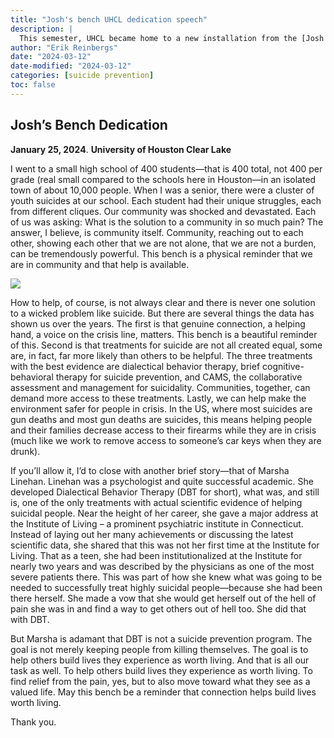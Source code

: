 ```yaml
---
title: "Josh's bench UHCL dedication speech"
description: |
  This semester, UHCL became home to a new installation from the [Josh's Bench organization](https://joshsbenches.com/?ref=ereinbergs.ghost.io). The organization installs yellow benches with crisis line numbers in an effort to decrease mental health stigma and prevent suicides. I was honored to be asked to give a brief speech at its unveiling ceremony, which you can read below.
author: "Erik Reinbergs"
date: "2024-03-12"
date-modified: "2024-03-12"
categories: [suicide prevention]
toc: false
---
```

## Josh's Bench Dedication  
**January 25, 2024**. 
**University of Houston Clear Lake**

I went to a small high school of 400 students—that is 400 total, not 400 per grade (real small compared to the schools here in Houston—in an isolated town of about 10,000 people. When I was a senior, there were a cluster of youth suicides at our school. Each student had their unique struggles, each from different cliques. Our community was shocked and devastated. Each of us was asking: What is the solution to a community in so much pain? The answer, I believe, is community itself. Community, reaching out to each other, showing each other that we are not alone, that we are not a burden, can be tremendously powerful. This bench is a physical reminder that we are in community and that help is available.

![](/files/joshs-bench.jpeg)

How to help, of course, is not always clear and there is never one solution to a wicked problem like suicide. But there are several things the data has shown us over the years. The first is that genuine connection, a helping hand, a voice on the crisis line, matters. This bench is a beautiful reminder of this. Second is that treatments for suicide are not all created equal, some are, in fact, far more likely than others to be helpful. The three treatments with the best evidence are dialectical behavior therapy, brief cognitive-behavioral therapy for suicide prevention, and CAMS, the collaborative assessment and management for suicidality. Communities, together, can demand more access to these treatments. Lastly, we can help make the environment safer for people in crisis. In the US, where most suicides are gun deaths and most gun deaths are suicides, this means helping people and their families decrease access to their firearms while they are in crisis (much like we work to remove access to someone’s car keys when they are drunk).

If you’ll allow it, I’d to close with another brief story—that of Marsha Linehan. Linehan was a psychologist and quite successful academic. She developed Dialectical Behavior Therapy (DBT for short), what was, and still is, one of the only treatments with actual scientific evidence of helping suicidal people. Near the height of her career, she gave a major address at the Institute of Living – a prominent psychiatric institute in Connecticut. Instead of laying out her many achievements or discussing the latest scientific data, she shared that this was not her first time at the Institute for Living. That as a teen, she had been institutionalized at the Institute for nearly two years and was described by the physicians as one of the most severe patients there. This was part of how she knew what was going to be needed to successfully treat highly suicidal people—because she had been there herself. She made a vow that she would get herself out of the hell of pain she was in and find a way to get others out of hell too. She did that with DBT.

But Marsha is adamant that DBT is not a suicide prevention program. The goal is not merely keeping people from killing themselves. The goal is to help others build lives they experience as worth living. And that is all our task as well. To help others build lives they experience as worth living. To find relief from the pain, yes, but to also move toward what they see as a valued life. May this bench be a reminder that connection helps build lives worth living.

Thank you.